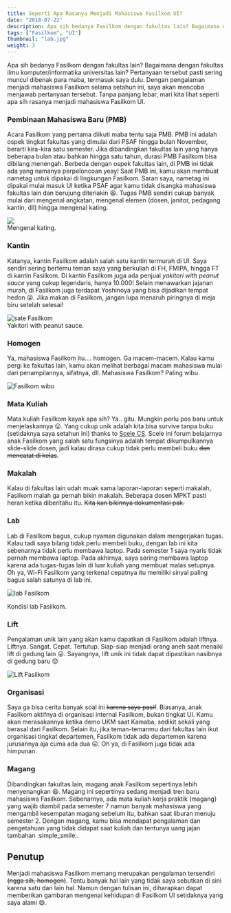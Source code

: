 ```yaml
---
title: Seperti Apa Rasanya Menjadi Mahasiswa Fasilkom UI?
date: "2018-07-22"
description: Apa sih bedanya Fasilkom dengan fakultas lain? Bagaimana dengan fakultas ilmu komputer/informatika universitas lain? Temukan jawabannya di sini.
tags: ["Fasilkom", "UI"]
thumbnail: "lab.jpg"
weight: 3
---
```


Apa sih bedanya Fasilkom dengan fakultas lain? Bagaimana dengan fakultas ilmu komputer/informatika universitas lain? Pertanyaan tersebut pasti sering muncul dibenak para maba, termasuk saya dulu. Dengan pengalaman menjadi mahasiswa Fasilkom selama setahun ini, saya akan mencoba menjawab pertanyaan tersebut. Tanpa panjang lebar, mari kita lihat seperti apa sih rasanya menjadi mahasiswa Fasilkom UI.

### Pembinaan Mahasiswa Baru (PMB)
Acara Fasilkom yang pertama diikuti maba tentu saja PMB. PMB ini adalah ospek tingkat fakultas yang dimulai dari PSAF hingga bulan November, berarti kira-kira satu semester. Jika dibandingkan fakultas lain yang hanya beberapa bulan atau bahkan hingga satu tahun, durasi PMB Fasilkom bisa dibilang menengah. Berbeda dengan ospek fakultas lain, di PMB ini tidak ada yang namanya perpeloncoan yeay! Saat PMB ini, kamu akan membuat nametag untuk dipakai di lingkungan Fasilkom. Saran saya, nametag ini dipakai mulai masuk UI ketika PSAF agar kamu tidak disangka mahasiswa fakultas lain dan berujung diteriakin :laughing:. Tugas PMB sendiri cukup banyak mulai dari mengenal angkatan, mengenal elemen (dosen, janitor, pedagang kantin, dll) hingga mengenal kating.

<div class="row justify-content-center">
    <div class="col-9 col-lg-6">
        <img src="kating.jpg"/>
        <div class="img-caption">Mengenal kating.</div>
    </div>
</div>

### Kantin
Katanya, kantin Fasilkom adalah salah satu kantin termurah di UI. Saya sendiri sering bertemu teman saya yang berkuliah di FH, FMIPA, hingga FT di kantin Fasilkom. Di kantin Fasilkom juga ada penjual *yakitori with peanut sauce* yang cukup legendaris, hanya 10.000! Selain menawarkan jajanan murah, di Fasilkom juga terdapat Yoshinoya yang bisa dijadikan tempat hedon :stuck_out_tongue_winking_eye:. Jika makan di Fasilkom, jangan lupa menaruh piringnya di meja biru setelah selesai!

<div class="row justify-content-center">
    <div class="col-9 col-lg-6">
        <img src="sate.png" alt="sate Fasilkom"/>
        <div class="img-caption">Yakitori with peanut sauce.</div>
    </div>
</div>

### Homogen
Ya, mahasiswa Fasilkom itu.... homogen. Ga macem-macem. Kalau kamu pergi ke fakultas lain, kamu akan melihat berbagai macam mahasiswa mulai dari penampilannya, sifatnya, dll. Mahasiswa Fasilkom? Paling wibu.

![Fasilkom wibu](meme/wibu.jpg)

### Mata Kuliah
Mata kuliah Fasilkom kayak apa sih? Ya.. gitu. Mungkin perlu pos baru untuk menjelaskannya :stuck_out_tongue:. Yang cukup unik adalah kita bisa survive tanpa buku (setidaknya saya setahun ini) thanks to [Scele CS](https://scele.cs.ui.ac.id). Scele ini forum belajarnya anak Fasilkom yang salah satu fungsinya adalah tempat dikumpulkannya slide-slide dosen, jadi kalau dirasa cukup tidak perlu membeli buku ~~dan mencatat di kelas~~.

### Makalah
Kalau di fakultas lain udah muak sama laporan-laporan seperti makalah, Fasilkom malah ga pernah bikin makalah. Beberapa dosen MPKT pasti heran ketika diberitahu itu. ~~Kita kan bikinnya dokumentasi pak.~~

### Lab
Lab di Fasilkom bagus, cukup nyaman digunakan dalam mengerjakan tugas. Kalau tadi saya bilang tidak perlu membeli buku, dengan lab ini kita sebenarnya tidak perlu membawa laptop. Pada semester 1 saya nyaris tidak pernah membawa laptop. Pada akhirnya, saya sering membawa laptop karena ada tugas-tugas lain di luar kuliah yang membuat malas setupnya. Oh ya, Wi-Fi Fasilkom yang terkenal cepatnya itu memiliki sinyal paling bagus salah satunya di lab ini.

![lab Fasilkom](lab.jpg)
<div class="img-caption">Kondisi lab Fasilkom.</div>

### Lift
Pengalaman unik lain yang akan kamu dapatkan di Fasilkom adalah liftnya. Liftnya. Sangat. Cepat. Tertutup. Siap-siap menjadi orang aneh saat menaiki lift di gedung lain :stuck_out_tongue:. Sayangnya, lift unik ini tidak dapat dipastikan nasibnya di gedung baru :worried:
<div class="row justify-content-center">
    <div class="col-9 col-lg-6">
        <img src="lift.jpg" alt="Lift Fasilkom"/>
    </div>
</div>

### Organisasi
Saya ga bisa cerita banyak soal ini ~~karena saya pasif~~. Biasanya, anak Fasilkom aktifnya di organisasi internal Fasilkom, bukan tingkat UI. Kamu akan merasakannya ketika demo UKM saat Kamaba, sedikit sekali yang berasal dari Fasilkom. Selain itu, jika teman-temanmu dari fakultas lain ikut organisasi tingkat departemen, Fasilkom tidak ada departemen karena jurusannya aja cuma ada dua :stuck_out_tongue:. Oh ya, di Fasilkom juga tidak ada himpunan.

### Magang
Dibandingkan fakultas lain, magang anak Fasilkom sepertinya lebih menyenangkan :laughing:. Magang ini sepertinya sedang menjadi tren baru mahasiswa Fasilkom. Sebenarnya, ada mata kuliah kerja praktik (magang) yang wajib diambil pada semester 7 namun banyak mahasiswa yang mengambil kesempatan magang sebelum itu, bahkan saat liburan menuju semester 2. Dengan magang, kamu bisa mendapat pengalaman dan pengetahuan yang tidak didapat saat kuliah dan tentunya uang jajan tambahan :simple_smile:.

## Penutup
Menjadi mahasiswa Fasilkom memang merupakan pengalaman tersendiri ~~(ngga sih, homogen)~~. Tentu banyak hal lain yang tidak saya sebutkan di sini karena satu dan lain hal. Namun dengan tulisan ini, diharapkan dapat memberikan gambaran mengenai kehidupan di Fasilkom UI setidaknya yang saya alami :smile:.
